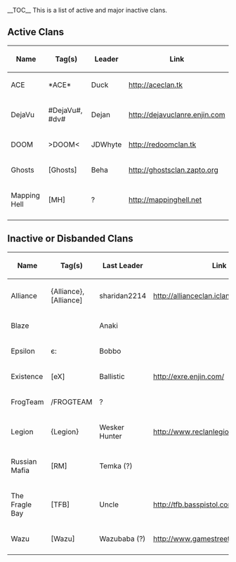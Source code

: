 __TOC__
This is a list of active and major inactive clans.

== Active Clans ==

{| border="1"
! Name
! Tag(s)
! Leader
! Link
|-
|ACE
|*ACE*
|Duck
|http://aceclan.tk
|-
|DejaVu
|#DejaVu#, #dv#
|Dejan
|http://dejavuclanre.enjin.com
|-
|DOOM
|>DOOM<
|JDWhyte
|http://redoomclan.tk
|-
|Ghosts
|<nowiki>[Ghosts]</nowiki>
|Beha
|http://ghostsclan.zapto.org
|-
|Mapping Hell
|[MH]
|?
|http://mappinghell.net
|-
|}

== Inactive or Disbanded Clans ==

{| border="1"
! Name
! Tag(s)
! Last Leader
! Link
|-
|Alliance
|{Alliance}, <nowiki>[Alliance]</nowiki>
|sharidan2214
|http://allianceclan.iclanwebsites.com
|-
|Blaze
|<blaze>
|Anaki
|
|-
|Epsilon
|є:
|Bobbo
|
|-
|Existence
|[eX]
|Ballistic
|http://exre.enjin.com/
|-
|FrogTeam
|/FROGTEAM
|?
|
|-
|Legion
|{Legion}
|Wesker Hunter
|http://www.reclanlegion.dx.am/
|-
|Russian Mafia
|[RM]
|Temka (?)
|
|-
|The Fragle Bay
|[TFB]
|Uncle
|http://tfb.basspistol.com
|-
|Wazu
|<nowiki>[Wazu]</nowiki>
|Wazubaba (?)
|http://www.gamestreet.net/guilds/1588
|-
|}